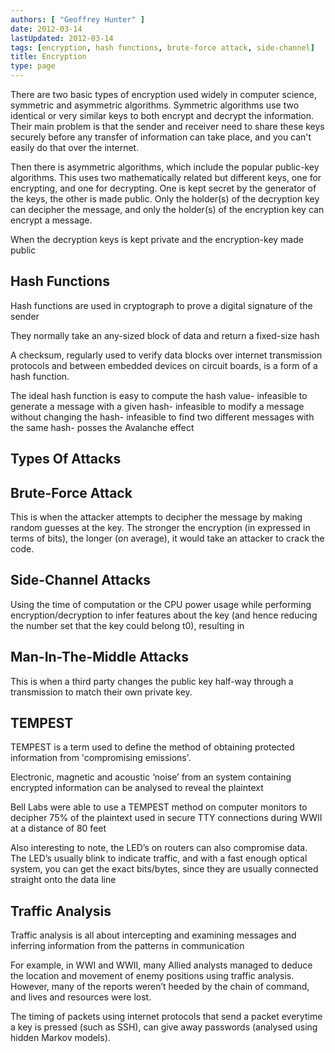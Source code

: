 ```yaml
---
authors: [ "Geoffrey Hunter" ]
date: 2012-03-14
lastUpdated: 2012-03-14
tags: [encryption, hash functions, brute-force attack, side-channel]
title: Encryption
type: page
---
```


There are two basic types of encryption used widely in computer science, symmetric and asymmetric algorithms. Symmetric algorithms use two identical or very similar keys to both encrypt and decrypt the information. Their main problem is that the sender and receiver need to share these keys securely before any transfer of information can take place, and you can't easily do that over the internet.

Then there is asymmetric algorithms, which include the popular public-key algorithms. This uses two mathematically related but different keys, one for encrypting, and one for decrypting. One is kept secret by the generator of the keys, the other is made public. Only the holder(s) of the decryption key can decipher the message, and only the holder(s) of the encryption key can encrypt a message.

When the decryption keys is kept private and the encryption-key made public

## Hash Functions

Hash functions are used in cryptograph to prove a digital signature of the sender

They normally take an any-sized block of data and return a fixed-size hash

A checksum, regularly used to verify data blocks over internet transmission protocols and between embedded devices on circuit boards, is a form of a hash function.

The ideal hash function is easy to compute the hash value- infeasible to generate a message with a given hash- infeasible to modify a message without changing the hash- infeasible to find two different messages with the same hash- posses the Avalanche effect

## Types Of Attacks

## Brute-Force Attack

This is when the attacker attempts to decipher the message by making random guesses at the key. The stronger the encryption (in expressed in terms of bits), the longer (on average), it would take an attacker to crack the code.

## Side-Channel Attacks

Using the time of computation or the CPU power usage while performing encryption/decryption to infer features about the key (and hence reducing the number set that the key could belong t0), resulting in

## Man-In-The-Middle Attacks

This is when a third party changes the public key half-way through a transmission to match their own private key.

## TEMPEST

TEMPEST is a term used to define the method of obtaining protected information from 'compromising emissions'.

Electronic, magnetic and acoustic ‘noise’ from an system containing encrypted information can be analysed to reveal the plaintext

Bell Labs were able to use a TEMPEST method on computer monitors to decipher 75% of the plaintext used in secure TTY connections during WWII at a distance of 80 feet

Also interesting to note, the LED’s on routers can also compromise data. The LED’s usually blink to indicate traffic, and with a fast enough optical system, you can get the exact bits/bytes, since they are usually connected straight onto the data line

## Traffic Analysis

Traffic analysis is all about intercepting and examining messages and inferring information from the patterns in communication

For example, in WWI and WWII, many Allied analysts managed to deduce the location and movement of enemy positions using traffic analysis. However, many of the reports weren’t heeded by the chain of command, and lives and resources were lost.

The timing of packets using internet protocols that send a packet everytime a key is pressed (such as SSH), can give away passwords (analysed using hidden Markov models).
